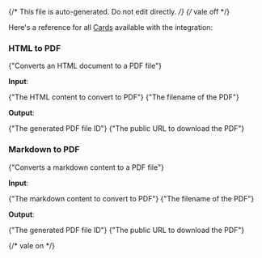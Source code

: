 {/* This file is auto-generated. Do not edit directly. */}
{/* vale off */}

Here's a reference for all [Cards](/learn/reference/cards/) available with the integration:

### HTML to PDF

<span>{"Converts an HTML document to a PDF file"}</span>

**Input**:

<Expandable title="input fields">
  <ResponseField
    name="html"
    type="string"
    required
  >
    <span>{"The HTML content to convert to PDF"}</span>
  </ResponseField>
  <ResponseField
    name="filename"
    type="string"
  >
    <span>{"The filename of the PDF"}</span>
  </ResponseField>
</Expandable>

**Output**:

<Expandable title="output">
  <ResponseField
    name="fileId"
    type="string"
    required
  >
    <span>{"The generated PDF file ID"}</span>
  </ResponseField>
  <ResponseField
    name="fileUrl"
    type="string"
    required
  >
    <span>{"The public URL to download the PDF"}</span>
  </ResponseField>
</Expandable>

### Markdown to PDF

<span>{"Converts a markdown content to a PDF file"}</span>

**Input**:

<Expandable title="input fields">
  <ResponseField
    name="markdown"
    type="string"
    required
  >
    <span>{"The markdown content to convert to PDF"}</span>
  </ResponseField>
  <ResponseField
    name="filename"
    type="string"
  >
    <span>{"The filename of the PDF"}</span>
  </ResponseField>
</Expandable>

**Output**:

<Expandable title="output">
  <ResponseField
    name="fileId"
    type="string"
    required
  >
    <span>{"The generated PDF file ID"}</span>
  </ResponseField>
  <ResponseField
    name="fileUrl"
    type="string"
    required
  >
    <span>{"The public URL to download the PDF"}</span>
  </ResponseField>
</Expandable>


{/* vale on */}